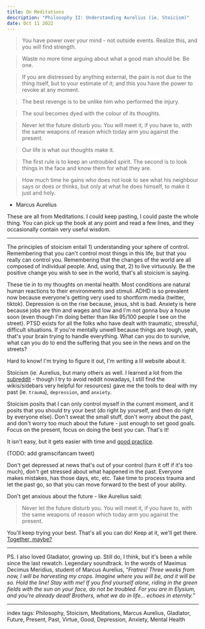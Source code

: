 ```yaml
---
title: On Meditations
description: "Philosophy II: Understanding Aurelius (ie. Stoicism)"
date: Oct 11 2022
---
```


> You have power over your mind - not outside events. Realize this, and you will find strength.

> Waste no more time arguing about what a good man should be. Be one.

> If you are distressed by anything external, the pain is not due to the thing itself, 
but to your estimate of it; and this you have the power to revoke at any moment.

> The best revenge is to be unlike him who performed the injury.

> The soul becomes dyed with the colour of its thoughts.

> Never let the future disturb you. You will meet it, if you have to, with the same weapons of reason which today arm you against the present.

> Our life is what our thoughts make it.

> The first rule is to keep an untroubled spirit. The second is to look things in the face and know them for what they are.

> How much time he gains who does not look to see what his neighbour says or does or thinks, but only at what he does himself, to make it just and holy.

- Marcus Aurelius

These are all from Meditations. I could keep pasting, I could paste the whole thing. You can pick up the book at any point and read a few lines, and they occasionally contain very useful wisdom.

---

The principles of stoicism entail 1) understanding your sphere of control. Remembering that you can't control most things in this life, but that you really can control you. Remembering that the changes of the world are all composed of individual people. And, using that, 2) to live virtuously. Be the positive change you wish to see in the world, that's all stoicism is saying.

These tie in to my thoughts on mental health. Most conditions are natural human reactions to their environments and stimuli. ADHD is so prevalent now because everyone's getting very used to shortform media (twitter, tiktok). Depression is on the rise because, jesus, shit is bad. Anxiety is here because jobs are thin and wages and low and I'm not gonna buy a house soon (even though I'm doing better than like 95/100 people I see on the street). PTSD exists for all the folks who have dealt with traumatic, stressful, difficult situations. If you're mentally unwell because things are tough, yeah, that's your brain trying to handle everything. What can you do to survive, what can you do to end the suffering that you see in the news and on the streets?

Hard to know! I'm trying to figure it out, I'm writing a lil website about it.

Stoicism (ie. Aurelius, but many others as well. I learned a lot from the [subreddit](https://old.reddit.com/r/Stoicism/) - though I try to avoid reddit nowadays, I still find the wikis/sidebars very helpful for resources) gave me the tools to deal with my past (ie. `trauma`), `depression`, and `anxiety`.

Stoicism posits that I can only control myself in the current moment, and it posits that you should try your best (do right by yourself, and then do right by everyone else). Don't sweat the small stuff, don't worry about the past, and don't worry too much about the future - just enough to set good goals. Focus on the present, focus on doing the best you can. That's it!

It isn't easy, but it gets easier with time and [good practice](/posts/on-organizing).

(TODO: add gramscifancam tweet)

Don't get depressed at news that's out of your control (turn it off if it's too much), don't get stressed about what happened in the past. Everyone makes mistakes, has those days, etc, etc. Take time to process trauma and let the past go, so that you can move forward to the best of your ability.

Don't get anxious about the future - like Aurelius said:

> Never let the future disturb you. You will meet it, if you have to, with the same weapons of reason which today arm you against the present.

You'll keep trying your best. That's all you can do! Keep at it, we'll get there. [Together, maybe?](/posts/on-uniting)

---

PS. I also loved Gladiator, growing up. Still do, I think, but it's been a while since the last rewatch. Legendary soundtrack. In the words of Maximus Decimus Meridius, student of Marcus Aurelius, “_Fratres! Three weeks from now, I will be harvesting my crops. Imagine where you will be, and it will be so. Hold the line! Stay with me! If you find yourself alone, riding in the green fields with the sun on your face, do not be troubled. For you are in Elysium, and you're already dead! Brothers, what we do in life... echoes in eternity._”

---

index tags: Philosophy, Stoicism, Meditations, Marcus Aurelius, Gladiator, Future, Present, Past, Virtue, Good, Depression, Anxiety, Mental Health